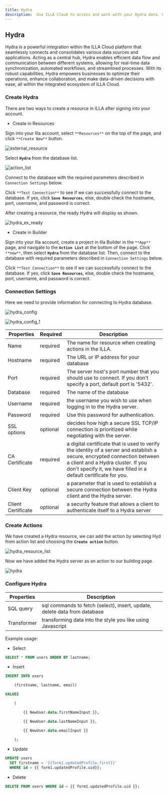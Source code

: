 ```yaml
---
title: Hydra
description:  Use ILLA Cloud to access and work with your Hydra data. Create apps that can query, manipulate, and display data.
---
```


## Hydra

Hydra is a powerful integration within the ILLA Cloud platform that seamlessly connects and consolidates various data sources and applications. Acting as a central hub, Hydra enables efficient data flow and communication between different systems, allowing for real-time data synchronization, automated workflows, and streamlined processes. With its robust capabilities, Hydra empowers businesses to optimize their operations, enhance collaboration, and make data-driven decisions with ease, all within the integrated ecosystem of ILLA Cloud.

### Create Hydra

There are two ways to create a resource in ILLA after signing into your account.

- Create in Resources

Sign into your Illa account, select `**Resources**` on the top of the page, and click `**Create New**` button.

![external_resource](https://cdn.illacloud.com/official-website/img/docs/external_resource.png)

Select **`Hydra`** from the database list.

![action_list](https://cdn.illacloud.com/official-website/img/docs/action_list_3.jpeg)

Connect to the database with the required parameters described in `Connection Settings` below.

Click `**Test Connection**` to see if we can successfully connect to the database. If yes, click **`Save Resources`**, else, double check the hostname, port, username, and password is correct.

After creating a resource, the ready Hydra will display as shown.

![hydra_ex_ready](https://cdn.illacloud.com/official-website/img/official-site/intergration/hydra_ex_ready.jpeg)

- Create in Builder

Sign into your Illa account, create a project in Illa Builder in the `**App**` page, and navigate to the **`Action List`** at the bottom of the page. Click `**new**`, then select **`Hydra`** from the database list. Then, connect to the database with required parameters described in `Connection Settings` below.

Click `**Test Connection**` to see if we can successfully connect to the database. If yes, click **`Save Resources`**, else, double check the hostname, port, username, and password is correct.

### Connection Settings

Here we need to provide information for connecting to Hydra database.

![hydra_config](https://cdn.illacloud.com/official-website/img/official-site/intergration/hydra_config.jpeg)

![hydra_config_1](https://cdn.illacloud.com/official-website/img/official-site/intergration/hydra_config_1.jpeg)

| Properties         | Required | Description                                                                                                                                                                                                                        |
| ------------------ | -------- | ---------------------------------------------------------------------------------------------------------------------------------------------------------------------------------------------------------------------------------- |
| Name               | required | The name for resource when creating actions in the ILLA.                                                                                                                                                                           |
| Hostname           | required | The URL or IP address for your database                                                                                                                                                                                            |
| Port               | required | The server host's port number that you should use to connect. If you don't specify a port, default port is '5432'.                                                                                                                 |
| Database           | required | The name of the database                                                                                                                                                                                                           |
| Username           | required | the username you wish to use when logging in to the Hydra server.                                                                                                                                                                  |
| Password           | required | Use this password for authentication.                                                                                                                                                                                              |
| SSL options        | optional | decides how high a secure SSL TCP/IP connection is prioritized while negotiating with the server.                                                                                                                                  |
| CA Certificate     | required | a digital certificate that is used to verify the identity of a server and establish a secure, encrypted connection between a client and a Hydra cluster. If you don't specify it, we have filled in a default certificate for you. |
| Client Key         | optional | a parameter that is used to establish a secure connection between the Hydra client and the Hydra server.                                                                                                                           |
| Client Certificate | optional | a security feature that allows a client to authenticate itself to a Hydra server                                                                                                                                                   |

### Create Actions

We have created a Hydra resource, we can add the action by selecting Hyd from action list and choosing the **`Create action`** button.

![hydra_resource_list](https://cdn.illacloud.com/official-website/img/official-site/intergration/hydra_resource_list.jpeg)

Now we have added the Hydra server as an action to our building page.

![hydra](https://cdn.illacloud.com/official-website/img/official-site/intergration/hydra.jpeg)

### Configure Hydra

| Properties  | Description                                                               |
| ----------- | ------------------------------------------------------------------------- |
| SQL query   | sql commands to fetch (select), insert, update, delete data from database |
| Transformer | transforming data into the style you like using Javascript                |

Example usage:

- Select

```sql
SELECT * FROM users ORDER BY lastname;
```

- Insert

```sql
INSERT INTO users

	(firstname, lastname, email)

VALUES

	(

		{{ NewUser.data.firstNameInput }},

		{{ NewUser.data.lastNameInput }},

		{{ NewUser.data.emailInput }}

	);
```

- Update

```sql
UPDATE users
  SET firstname = '{{form1.updatedProfile.first}}'
  WHERE id = {{ form1.updatedProfile.uid}};
```

- Delete

```sql
DELETE FROM users WHERE id = {{ form1.updatedProfile.uid }};
```
